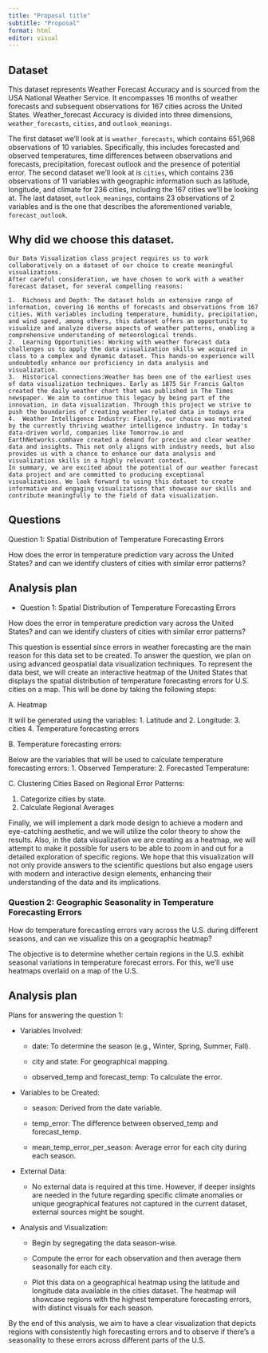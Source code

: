 ```yaml
---
title: "Proposal title"
subtitle: "Proposal"
format: html
editor: visual
---
```


## Dataset

This dataset represents  Weather Forecast Accuracy and is sourced from the USA National Weather Service. It encompasses 16 months of weather forecasts and subsequent observations for 167 cities across the United States. Weather_forecast Accuracy is divided into three dimensions, `weather_forecasts`, `cities`, and `outlook_meanings`.

The first dataset we'll look at is `weather_forecasts`, which contains 651,968 observations of 10 variables. Specifically, this includes forecasted and observed temperatures, time differences between observations and forecasts, precipitation, forecast outlook and the presence of potential error. The second dataset we'll look at is `cities`, which contains 236 observations of 11 variables with geographic information such as latitude, longitude, and climate for 236 cities, including the 167 cities we'll be looking at. The last dataset, `outlook_meanings`, contains 23 observations of 2 variables and is the one that describes the aforementioned variable, `forecast_outlook`.

## Why did we choose this dataset.

```         
Our Data Visualization class project requires us to work collaboratively on a dataset of our choice to create meaningful visualizations. 
After careful consideration, we have chosen to work with a weather forecast dataset, for several compelling reasons:

1.  Richness and Depth: The dataset holds an extensive range of information, covering 16 months of forecasts and observations from 167 cities. With variables including temperature, humidity, precipitation, and wind speed, among others, this dataset offers an opportunity to visualize and analyze diverse aspects of weather patterns, enabling a comprehensive understanding of meteorological trends.
2.  Learning Opportunities: Working with weather forecast data challenges us to apply the data visualization skills we acquired in class to a complex and dynamic dataset. This hands-on experience will undoubtedly enhance our proficiency in data analysis and visualization.
3.  Historical connections:Weather has been one of the earliest uses of data visualization techniques. Early as 1875 Sir Francis Galton created the daily weather chart that was published in The Times newspaper. We aim to continue this legacy by being part of the innovation, in data visualization. Through this project we strive to push the boundaries of creating weather related data in todays era
4.  Weather Intelligence Industry: Finally, our choice was motivated by the currently thriving weather intelligence industry. In today's data-driven world, companies like Tomorrow.io and EarthNetworks.comhave created a demand for precise and clear weather data and insights. This not only aligns with industry needs, but also provides us with a chance to enhance our data analysis and visualization skills in a highly relevant context.
In summary, we are excited about the potential of our weather forecast data project and are committed to producing exceptional visualizations. We look forward to using this dataset to create informative and engaging visualizations that showcase our skills and contribute meaningfully to the field of data visualization.
```

## Questions

Question 1: Spatial Distribution of Temperature Forecasting Errors

How does the error in temperature prediction vary across the United States? and can we identify clusters of cities with similar error patterns?

## Analysis plan

-   Question 1: Spatial Distribution of Temperature Forecasting Errors

How does the error in temperature prediction vary across the United States? and can we identify clusters of cities with similar error patterns?

This question is essential since errors in weather forecasting are the main reason for this data set to be created. To answer the question, we plan on using advanced geospatial data visualization techniques. To represent the data best, we will create an interactive heatmap of the United States that displays the spatial distribution of temperature forecasting errors for U.S. cities on a map. This will be done by taking the following steps:

A. Heatmap

It will be generated using the variables: 
1. Latitude and 
2. Longitude: 
3. cities 
4. Temperature forecasting errors

B. Temperature forecasting errors:

Below are the variables that will be used to calculate temperature forecasting errors: 1. Observed Temperature: 2. Forecasted Temperature:

C. Clustering Cities Based on Regional Error Patterns:

1.  Categorize cities by state.
2.  Calculate Regional Averages

Finally, we will implement a dark mode design to achieve a modern and eye-catching aesthetic, and we will utilize the color theory to show the results. Also, in the data visualization we are creating as a heatmap, we will attempt to make it possible for users to be able to zoom in and out for a detailed exploration of specific regions.
We hope that this visualization will not only provide answers to the scientific questions but also engage users with modern and interactive design elements, enhancing their understanding of the data and its implications.



### **Question 2: Geographic Seasonality in Temperature Forecasting Errors**

How do temperature forecasting errors vary across the U.S. during different seasons, and can we visualize this on a geographic heatmap?

The objective is to determine whether certain regions in the U.S. exhibit seasonal variations in temperature forecast errors. For this, we'll use heatmaps overlaid on a map of the U.S.

## Analysis plan

Plans for answering the question 1:

-   Variables Involved:

    -   date: To determine the season (e.g., Winter, Spring, Summer, Fall).

    -   city and state: For geographical mapping.

    -   observed_temp and forecast_temp: To calculate the error.

-   Variables to be Created:

    -   season: Derived from the date variable.

    -   temp_error: The difference between observed_temp and forecast_temp.

    -   mean_temp_error_per_season: Average error for each city during each season.

-   External Data:

    -   No external data is required at this time. However, if deeper insights are needed in the future regarding specific climate anomalies or unique geographical features not captured in the current dataset, external sources might be sought.

-   Analysis and Visualization:

    -   Begin by segregating the data season-wise.

    -   Compute the error for each observation and then average them seasonally for each city.

    -   Plot this data on a geographical heatmap using the latitude and longitude data available in the cities dataset. The heatmap will showcase regions with the highest temperature forecasting errors, with distinct visuals for each season.

By the end of this analysis, we aim to have a clear visualization that depicts regions with consistently high forecasting errors and to observe if there's a seasonality to these errors across different parts of the U.S.

